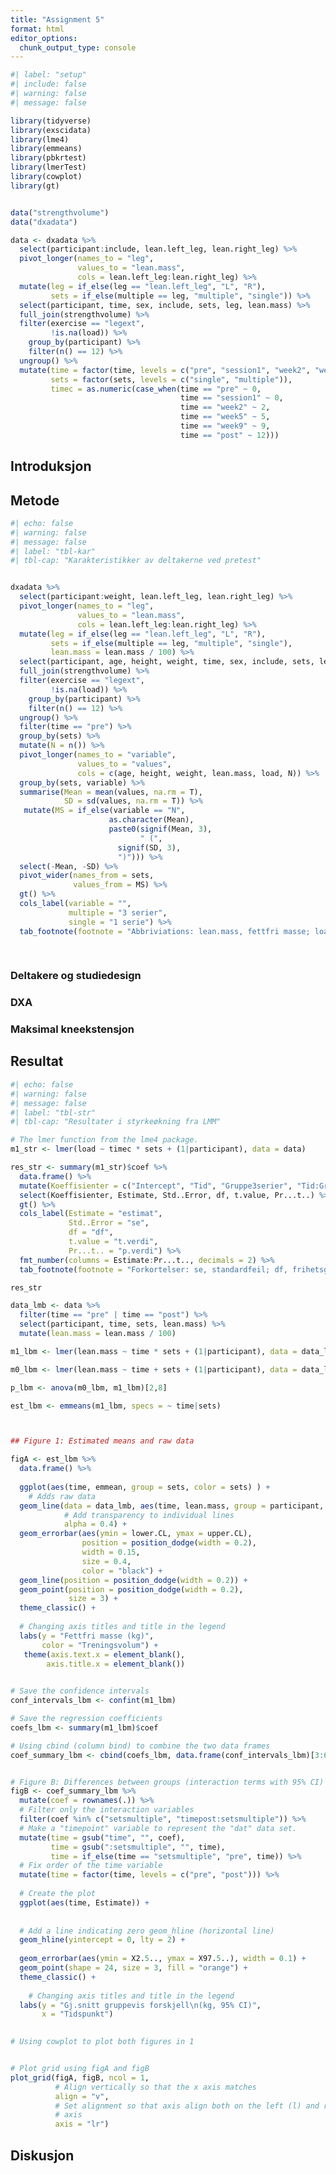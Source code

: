 ```yaml
---
title: "Assignment 5"
format: html
editor_options: 
  chunk_output_type: console
---
```

```r
#| label: "setup"
#| include: false
#| warning: false
#| message: false

library(tidyverse)
library(exscidata)
library(lme4)
library(emmeans)
library(pbkrtest)
library(lmerTest)
library(cowplot)
library(gt)


data("strengthvolume")
data("dxadata")

data <- dxadata %>%
  select(participant:include, lean.left_leg, lean.right_leg) %>%
  pivot_longer(names_to = "leg", 
               values_to = "lean.mass", 
               cols = lean.left_leg:lean.right_leg) %>%
  mutate(leg = if_else(leg == "lean.left_leg", "L", "R"), 
         sets = if_else(multiple == leg, "multiple", "single")) %>%
  select(participant, time, sex, include, sets, leg, lean.mass) %>%
  full_join(strengthvolume) %>% 
  filter(exercise == "legext",
         !is.na(load)) %>%
    group_by(participant) %>% 
    filter(n() == 12) %>% 
  ungroup() %>%
  mutate(time = factor(time, levels = c("pre", "session1", "week2", "week5", "week9", "post")),
         sets = factor(sets, levels = c("single", "multiple")),
         timec = as.numeric(case_when(time == "pre" ~ 0,
                                      time == "session1" ~ 0,
                                      time == "week2" ~ 2,
                                      time == "week5" ~ 5,
                                      time == "week9" ~ 9,
                                      time == "post" ~ 12)))

```

## Introduksjon

## Metode

```r
#| echo: false
#| warning: false
#| message: false
#| label: "tbl-kar"
#| tbl-cap: "Karakteristikker av deltakerne ved pretest"


dxadata %>%
  select(participant:weight, lean.left_leg, lean.right_leg) %>%
  pivot_longer(names_to = "leg", 
               values_to = "lean.mass", 
               cols = lean.left_leg:lean.right_leg) %>% 
  mutate(leg = if_else(leg == "lean.left_leg", "L", "R"), 
         sets = if_else(multiple == leg, "multiple", "single"),
         lean.mass = lean.mass / 100) %>%
  select(participant, age, height, weight, time, sex, include, sets, leg, lean.mass) %>%
  full_join(strengthvolume) %>% 
  filter(exercise == "legext",
         !is.na(load)) %>%
    group_by(participant) %>% 
    filter(n() == 12) %>% 
  ungroup() %>% 
  filter(time == "pre") %>% 
  group_by(sets) %>% 
  mutate(N = n()) %>% 
  pivot_longer(names_to = "variable",
               values_to = "values",
               cols = c(age, height, weight, lean.mass, load, N)) %>% 
  group_by(sets, variable) %>% 
  summarise(Mean = mean(values, na.rm = T),
            SD = sd(values, na.rm = T)) %>% 
   mutate(MS = if_else(variable == "N",
                      as.character(Mean),
                      paste0(signif(Mean, 3),
                             " (",
                        signif(SD, 3), 
                        ")"))) %>% 
  select(-Mean, -SD) %>%
  pivot_wider(names_from = sets,
              values_from = MS) %>% 
  gt() %>% 
  cols_label(variable = "",
             multiple = "3 serier",
             single = "1 serie") %>% 
  tab_footnote(footnote = "Abbriviations: lean.mass, fettfri masse; load, 1RM kneekstensjon")
  
  
```


### Deltakere og studiedesign

### DXA

### Maksimal kneekstensjon

## Resultat

```r
#| echo: false
#| warning: false
#| message: false
#| label: "tbl-str"
#| tbl-cap: "Resultater i styrkeøkning fra LMM"

# The lmer function from the lme4 package.
m1_str <- lmer(load ~ timec * sets + (1|participant), data = data)

res_str <- summary(m1_str)$coef %>% 
  data.frame() %>% 
  mutate(Koeffisienter = c("Intercept", "Tid", "Gruppe3serier", "Tid:Gruppe3serier")) %>% 
  select(Koeffisienter, Estimate, Std..Error, df, t.value, Pr...t..) %>% 
  gt() %>% 
  cols_label(Estimate = "estimat",
             Std..Error = "se",
             df = "df",
             t.value = "t.verdi",
             Pr...t.. = "p.verdi") %>% 
  fmt_number(columns = Estimate:Pr...t.., decimals = 2) %>% 
  tab_footnote(footnote = "Forkortelser: se, standardfeil; df, frihetsgrader")

res_str
```



```r
data_lmb <- data %>% 
  filter(time == "pre" | time == "post") %>% 
  select(participant, time, sets, lean.mass) %>% 
  mutate(lean.mass = lean.mass / 100)

m1_lbm <- lmer(lean.mass ~ time * sets + (1|participant), data = data_lmb)

m0_lbm <- lmer(lean.mass ~ time + sets + (1|participant), data = data_lmb)

p_lbm <- anova(m0_lbm, m1_lbm)[2,8]

est_lbm <- emmeans(m1_lbm, specs = ~ time|sets)



## Figure 1: Estimated means and raw data

figA <- est_lbm %>%
  data.frame() %>%
  
  ggplot(aes(time, emmean, group = sets, color = sets) ) +
    # Adds raw data
  geom_line(data = data_lmb, aes(time, lean.mass, group = participant, color = sets), 
            # Add transparency to individual lines
            alpha = 0.4) +
  geom_errorbar(aes(ymin = lower.CL, ymax = upper.CL), 
                position = position_dodge(width = 0.2), 
                width = 0.15,
                size = 0.4,
                color = "black") +
  geom_line(position = position_dodge(width = 0.2)) +
  geom_point(position = position_dodge(width = 0.2),
             size = 3) +
  theme_classic() +
  
  # Changing axis titles and title in the legend
  labs(y = "Fettfri masse (kg)", 
       color = "Treningsvolum") +
   theme(axis.text.x = element_blank(), 
        axis.title.x = element_blank())
  

# Save the confidence intervals
conf_intervals_lbm <- confint(m1_lbm)

# Save the regression coefficients
coefs_lbm <- summary(m1_lbm)$coef

# Using cbind (column bind) to combine the two data frames
coef_summary_lbm <- cbind(coefs_lbm, data.frame(conf_intervals_lbm)[3:6, ]) 


# Figure B: Differences between groups (interaction terms with 95% CI)
figB <- coef_summary_lbm %>%
  mutate(coef = rownames(.)) %>%
  # Filter only the interaction variables
  filter(coef %in% c("setsmultiple", "timepost:setsmultiple")) %>% 
  # Make a "timepoint" variable to represent the "dat" data set.
  mutate(time = gsub("time", "", coef), 
         time = gsub(":setsmultiple", "", time), 
         time = if_else(time == "setsmultiple", "pre", time)) %>%
  # Fix order of the time variable
  mutate(time = factor(time, levels = c("pre", "post"))) %>%
  
  # Create the plot
  ggplot(aes(time, Estimate)) + 
  
  
  # Add a line indicating zero geom_hline (horizontal line)
  geom_hline(yintercept = 0, lty = 2) +
  
  geom_errorbar(aes(ymin = X2.5.., ymax = X97.5..), width = 0.1) +
  geom_point(shape = 24, size = 3, fill = "orange") +
  theme_classic() + 
  
    # Changing axis titles and title in the legend
  labs(y = "Gj.snitt gruppevis forskjell\n(kg, 95% CI)",
       x = "Tidspunkt") 

  
# Using cowplot to plot both figures in 1


# Plot grid using figA and figB
plot_grid(figA, figB, ncol = 1, 
          # Align vertically so that the x axis matches
          align = "v", 
          # Set alignment so that axis align both on the left (l) and right (r)
          # axis
          axis = "lr")
```



## Diskusjon